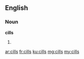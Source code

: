 ==English==

===Noun===
'''cills'''

# {{plural of|cill}}

[[ar:cills]]
[[fr:cills]]
[[ku:cills]]
[[mg:cills]]
[[my:cills]]